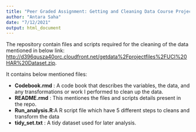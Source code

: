 ```yaml
---
title: "Peer Graded Assignment: Getting and Cleaning Data Course Project"
author: "Antara Saha"
date: "7/12/2021"
output: html_document
---
```


The repository contain files and scripts required for the cleaning of the data mentioned in below link:
<http://d396qusza40orc.cloudfront.net/getdata%2Fprojectfiles%2FUCI%20HAR%20Dataset.zip>.

It contains below mentioned files:

* **Codebook.rmd** : A code book that describes the variables, the data, and any transformations                       or work I performed to clean up the data.
* **README.rmd** :   This mentiones the files and scripts details present in the repo.
* **Run_analysis.R**:A R script file which have 5 different steps to cleans and transform the                          data
* **tidy_set.txt** : A tidy dataset used for later analysis. 
